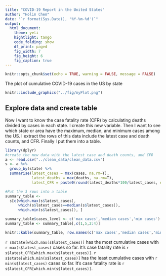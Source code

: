 ```yaml
---
title: "COVID-19 Report in the United States"
author: "Holin Chen"
date: "`r format(Sys.Date(), '%Y-%m-%d')`"
output: 
  html_document:
    theme: yeti
    hightlight: tango
    code_folding: show
    df_print: paged
    fig_width: 7
    fig_height: 6
    fig_caption: true
---
```


```r
knitr::opts_chunk$set(echo = TRUE, warning = FALSE, message = FALSE)
```
The plot of cumulative COVID-19 cases in the US by state
```r
knitr::include_graphics("../fig/myPlot.png")
```


## Explore data and create table

Now I want to know the case fatality rate (CFR) by calculating deaths divided by cases in each state. I create this new variable. Then I want to see which state or area have the maximum, median, and minimum cases among the US. I extract the rows of this data include the latest case and death counts, and CFR. Finally I put them into a table.
```r
library(dplyr)
#create the new data with the latest case and death counts, and CFR
a <- read.csv("../clean_data/clean_data.csv")
s <- a %>% 
  group_by(state) %>%
  summarise(latest_cases = max(cases, na.rm=T),
            latest_deaths = max(deaths, na.rm=T),
            latest_CFR = paste0(round(latest_deaths*100/latest_cases, digits=2),'%'))

#Put the 3 rows into a table
summary_table <- 
  s[c(which.max(s$latest_cases),
      which(s$latest_cases==median(s$latest_cases)),
      which.min(s$latest_cases)), ]

summary_table$cases_level <- c('max cases','median cases','min cases')
summary_table <- summary_table[,c(1,5,2:4)]

knitr::kable(summary_table, row.names(c('max cases','median cases','min cases')),align = 'c')
```
`r s$state[which.max(s$latest_cases)]` has the most cumulative cases with `r max(s$latest_cases)` cases so far. It's case fatality rate is `r s$latest_CFR[which.max(s$latest_cases)]`. `r s$state[which.min(s$latest_cases)]` has the least cumulative cases with `r min(s$latest_cases)` cases so far. It's case fatality rate is `r s$latest_CFR[which.min(s$latest_cases)]`.

<!--
I will use the data from this github respository for my final project in this class, which is inconsistent with what I said in homework 1 as my initial thought, casue my thesis progress is kinda slow now and I decide to change my idea to use some public data instead. Also I think using data direclty in github should make my work more reproducible!
-->











